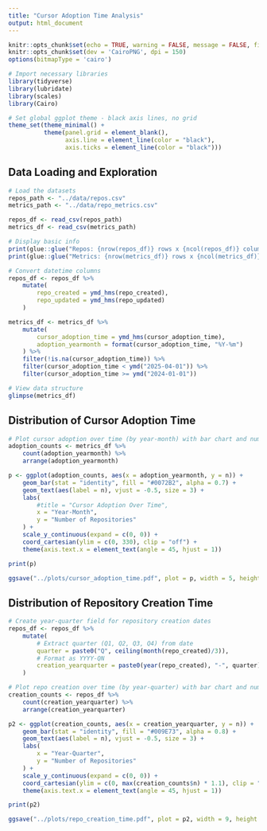 ```yaml
---
title: "Cursor Adoption Time Analysis"
output: html_document
---
```


```r
knitr::opts_chunk$set(echo = TRUE, warning = FALSE, message = FALSE, fig.width = 5, fig.height = 3)
knitr::opts_chunk$set(dev = 'CairoPNG', dpi = 150)
options(bitmapType = 'cairo')
```

```r
# Import necessary libraries
library(tidyverse)
library(lubridate)
library(scales)
library(Cairo)

# Set global ggplot theme - black axis lines, no grid
theme_set(theme_minimal() +
          theme(panel.grid = element_blank(),
                axis.line = element_line(color = "black"),
                axis.ticks = element_line(color = "black")))
```

## Data Loading and Exploration

```r
# Load the datasets
repos_path <- "../data/repos.csv"
metrics_path <- "../data/repo_metrics.csv"

repos_df <- read_csv(repos_path)
metrics_df <- read_csv(metrics_path)

# Display basic info
print(glue::glue("Repos: {nrow(repos_df)} rows x {ncol(repos_df)} columns"))
print(glue::glue("Metrics: {nrow(metrics_df)} rows x {ncol(metrics_df)} columns"))

# Convert datetime columns
repos_df <- repos_df %>%
    mutate(
        repo_created = ymd_hms(repo_created),
        repo_updated = ymd_hms(repo_updated)
    )

metrics_df <- metrics_df %>%
    mutate(
        cursor_adoption_time = ymd_hms(cursor_adoption_time),
        adoption_yearmonth = format(cursor_adoption_time, "%Y-%m")
    ) %>%
    filter(!is.na(cursor_adoption_time)) %>%
    filter(cursor_adoption_time < ymd("2025-04-01")) %>%
    filter(cursor_adoption_time >= ymd("2024-01-01"))

# View data structure
glimpse(metrics_df)
```

## Distribution of Cursor Adoption Time

```r
# Plot cursor adoption over time (by year-month) with bar chart and numbers on top
adoption_counts <- metrics_df %>%
    count(adoption_yearmonth) %>%
    arrange(adoption_yearmonth)

p <- ggplot(adoption_counts, aes(x = adoption_yearmonth, y = n)) +
    geom_bar(stat = "identity", fill = "#0072B2", alpha = 0.7) +
    geom_text(aes(label = n), vjust = -0.5, size = 3) +
    labs(
        #title = "Cursor Adoption Over Time",
        x = "Year-Month",
        y = "Number of Repositories"
    ) +
    scale_y_continuous(expand = c(0, 0)) +
    coord_cartesian(ylim = c(0, 330), clip = "off") +
    theme(axis.text.x = element_text(angle = 45, hjust = 1))

print(p)

ggsave("../plots/cursor_adoption_time.pdf", plot = p, width = 5, height = 2.5, device = CairoPDF, family = "DejaVu Sans")
```

## Distribution of Repository Creation Time

```r
# Create year-quarter field for repository creation dates
repos_df <- repos_df %>%
    mutate(
        # Extract quarter (Q1, Q2, Q3, Q4) from date
        quarter = paste0("Q", ceiling(month(repo_created)/3)),
        # Format as YYYY-QN
        creation_yearquarter = paste0(year(repo_created), "-", quarter)
    )

# Plot repo creation over time (by year-quarter) with bar chart and numbers on top
creation_counts <- repos_df %>%
    count(creation_yearquarter) %>%
    arrange(creation_yearquarter)

p2 <- ggplot(creation_counts, aes(x = creation_yearquarter, y = n)) +
    geom_bar(stat = "identity", fill = "#009E73", alpha = 0.8) +
    geom_text(aes(label = n), vjust = -0.5, size = 3) +
    labs(
        x = "Year-Quarter",
        y = "Number of Repositories"
    ) +
    scale_y_continuous(expand = c(0, 0)) +
    coord_cartesian(ylim = c(0, max(creation_counts$n) * 1.1), clip = "off") +
    theme(axis.text.x = element_text(angle = 45, hjust = 1))

print(p2)

ggsave("../plots/repo_creation_time.pdf", plot = p2, width = 9, height = 3, device = CairoPDF, family = "DejaVu Sans")
```
